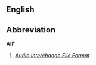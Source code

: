 ==English==
==Abbreviation==
'''AIF'''
#''[[w:Audio Interchange File Format|Audio Interchange File Format]]''